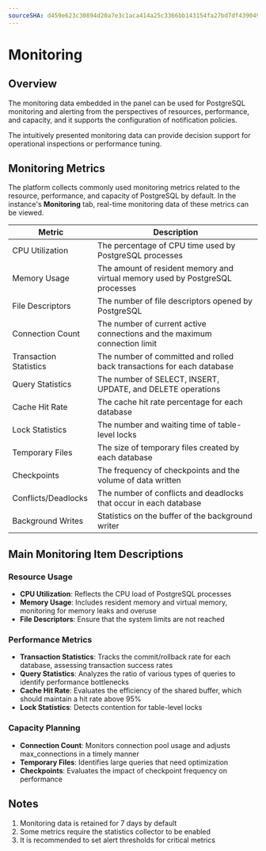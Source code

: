 ```yaml
---
sourceSHA: d459e623c30894d20a7e3c1aca414a25c3366bb143154fa27bd7df4390494027
---
```


# Monitoring

## Overview

The monitoring data embedded in the panel can be used for PostgreSQL monitoring and alerting from the perspectives of resources, performance, and capacity, and it supports the configuration of notification policies.

The intuitively presented monitoring data can provide decision support for operational inspections or performance tuning.

## Monitoring Metrics

The platform collects commonly used monitoring metrics related to the resource, performance, and capacity of PostgreSQL by default. In the instance's **Monitoring** tab, real-time monitoring data of these metrics can be viewed.

| Metric      | Description                             |
|-------------|-----------------------------------------|
| CPU Utilization | The percentage of CPU time used by PostgreSQL processes |
| Memory Usage    | The amount of resident memory and virtual memory used by PostgreSQL processes |
| File Descriptors   | The number of file descriptors opened by PostgreSQL |
| Connection Count | The number of current active connections and the maximum connection limit |
| Transaction Statistics | The number of committed and rolled back transactions for each database |
| Query Statistics | The number of SELECT, INSERT, UPDATE, and DELETE operations |
| Cache Hit Rate   | The cache hit rate percentage for each database |
| Lock Statistics  | The number and waiting time of table-level locks |
| Temporary Files  | The size of temporary files created by each database |
| Checkpoints      | The frequency of checkpoints and the volume of data written |
| Conflicts/Deadlocks | The number of conflicts and deadlocks that occur in each database |
| Background Writes | Statistics on the buffer of the background writer |

## Main Monitoring Item Descriptions

### Resource Usage

- **CPU Utilization**: Reflects the CPU load of PostgreSQL processes
- **Memory Usage**: Includes resident memory and virtual memory, monitoring for memory leaks and overuse
- **File Descriptors**: Ensure that the system limits are not reached

### Performance Metrics

- **Transaction Statistics**: Tracks the commit/rollback rate for each database, assessing transaction success rates
- **Query Statistics**: Analyzes the ratio of various types of queries to identify performance bottlenecks
- **Cache Hit Rate**: Evaluates the efficiency of the shared buffer, which should maintain a hit rate above 95%
- **Lock Statistics**: Detects contention for table-level locks

### Capacity Planning

- **Connection Count**: Monitors connection pool usage and adjusts max\_connections in a timely manner
- **Temporary Files**: Identifies large queries that need optimization
- **Checkpoints**: Evaluates the impact of checkpoint frequency on performance

## Notes

1. Monitoring data is retained for 7 days by default
2. Some metrics require the statistics collector to be enabled
3. It is recommended to set alert thresholds for critical metrics
